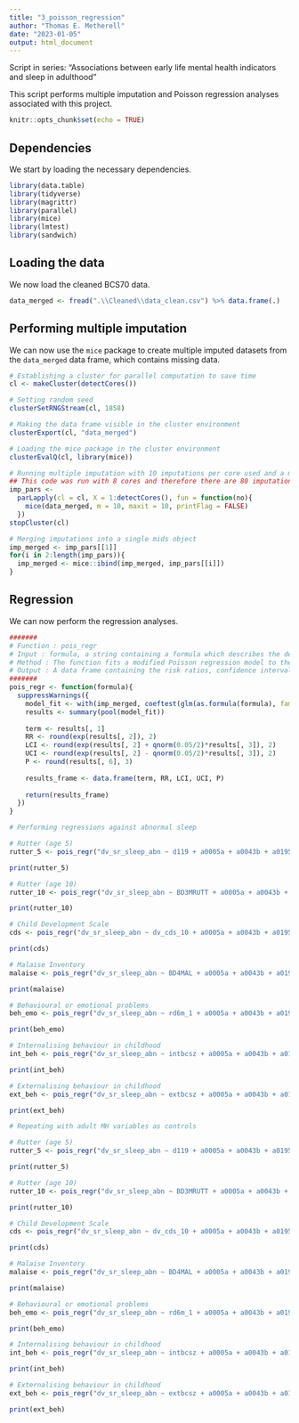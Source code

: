 ---
title: "3_poisson_regression"
author: "Thomas E. Metherell"
date: "2023-01-05"
output: html_document
---

Script in series: "Associations between early life mental health indicators and sleep in adulthood"

This script performs multiple imputation and Poisson regression analyses associated with this project.

```{r setup, include=FALSE}
knitr::opts_chunk$set(echo = TRUE)
```

## Dependencies
We start by loading the necessary dependencies.

```{r dependencies}
library(data.table)
library(tidyverse)
library(magrittr)
library(parallel)
library(mice)
library(lmtest)
library(sandwich)
```

## Loading the data
We now load the cleaned BCS70 data.

```{r load_data}
data_merged <- fread(".\\Cleaned\\data_clean.csv") %>% data.frame(.)
```

## Performing multiple imputation
We can now use the `mice` package to create multiple imputed datasets from the `data_merged` data frame, which contains missing data.

```{r mi}
# Establishing a cluster for parallel computation to save time
cl <- makeCluster(detectCores())

# Setting random seed
clusterSetRNGStream(cl, 1858)

# Making the data frame visible in the cluster environment
clusterExport(cl, "data_merged")

# Loading the mice package in the cluster environment
clusterEvalQ(cl, library(mice))

# Running multiple imputation with 10 imputations per core used and a maximum of 10 iterations
## This code was run with 8 cores and therefore there are 80 imputations in total
imp_pars <-
  parLapply(cl = cl, X = 1:detectCores(), fun = function(no){
    mice(data_merged, m = 10, maxit = 10, printFlag = FALSE)
  })
stopCluster(cl)

# Merging imputations into a single mids object 
imp_merged <- imp_pars[[1]]
for(i in 2:length(imp_pars)){
  imp_merged <- mice::ibind(imp_merged, imp_pars[[i]])
}
```

## Regression
We can now perform the regression analyses.

```{r regression}
#######
# Function : pois_regr
# Input : formula, a string containing a formula which describes the dependent and independent variables in the form dep ~ ind1 + ind2 + ind3 + ...
# Method : The function fits a modified Poisson regression model to the multiply imputed data according to the specified formula, obtains the risk ratio, confidence intervals and p-values from the model and binds these into a data frame
# Output : A data frame containing the risk ratios, confidence intervals and p-values obtained from a modified Poisson regression of the specified independent variables against the dependent variable
#######
pois_regr <- function(formula){
  suppressWarnings({
    model_fit <- with(imp_merged, coeftest(glm(as.formula(formula), family = poisson(link = "log"))), vcov. = sandwich)
    results <- summary(pool(model_fit))
    
    term <- results[, 1]
    RR <- round(exp(results[, 2]), 2)
    LCI <- round(exp(results[, 2] + qnorm(0.05/2)*results[, 3]), 2)
    UCI <- round(exp(results[, 2] - qnorm(0.05/2)*results[, 3]), 2)
    P <- round(results[, 6], 3)
    
    results_frame <- data.frame(term, RR, LCI, UCI, P)
    
    return(results_frame)
  })
}

# Performing regressions against abnormal sleep

# Rutter (age 5)
rutter_5 <- pois_regr("dv_sr_sleep_abn ~ d119 + a0005a + a0043b + a0195a + a0278 + dv_sc_birth + dv_par_edu_birth + tenure + prmnh + crowd + ameni + brfed")

print(rutter_5)

# Rutter (age 10)
rutter_10 <- pois_regr("dv_sr_sleep_abn ~ BD3MRUTT + a0005a + a0043b + a0195a + a0278 + dv_sc_birth + dv_par_edu_birth + dv_sc_age_5 + e216a + dv_cog_abil_5 + dv_med_5 + d016a + bmi + fclrg90 + tenure + sepmumbcs + prmnh + crowd + ameni + brfed + resmove")

print(rutter_10)

# Child Development Scale
cds <- pois_regr("dv_sr_sleep_abn ~ dv_cds_10 + a0005a + a0043b + a0195a + a0278 + dv_sc_birth + dv_par_edu_birth + dv_sc_age_5 + e216a + dv_cog_abil_5 + dv_med_5 + d016a + bmi + fclrg90 + tenure + sepmumbcs + prmnh + crowd + ameni + brfed + resmove")

print(cds)

# Malaise Inventory
malaise <- pois_regr("dv_sr_sleep_abn ~ BD4MAL + a0005a + a0043b + a0195a + a0278 + dv_sc_birth + dv_par_edu_birth + dv_sc_age_5 + e216a + dv_cog_abil_5 + dv_med_5 + d016a + dv_bas_g + dv_med_10 + dv_sc_age_16 + bmi + fclrg90 + tenure + divorce + sepmumbcs + prmnh + crowd + ameni + brfed + resmove")

print(malaise)

# Behavioural or emotional problems
beh_emo <- pois_regr("dv_sr_sleep_abn ~ rd6m_1 + a0005a + a0043b + a0195a + a0278 + dv_sc_birth + dv_par_edu_birth + dv_sc_age_5 + e216a + dv_cog_abil_5 + dv_med_5 + d016a + dv_bas_g + dv_med_10 + dv_sc_age_16 + bmi + fclrg90 + tenure + divorce + sepmumbcs + prmnh + crowd + ameni + brfed + resmove")

print(beh_emo)

# Internalising behaviour in childhood
int_beh <- pois_regr("dv_sr_sleep_abn ~ intbcsz + a0005a + a0043b + a0195a + a0278 + dv_sc_birth + dv_par_edu_birth + dv_sc_age_5 + e216a + dv_cog_abil_5 + dv_med_5 + d016a + dv_bas_g + dv_med_10 + dv_sc_age_16 + bmi + fclrg90 + tenure + divorce + sepmumbcs + prmnh + crowd + ameni + brfed + resmove")

print(int_beh)

# Externalising behaviour in childhood
ext_beh <- pois_regr("dv_sr_sleep_abn ~ extbcsz + a0005a + a0043b + a0195a + a0278 + dv_sc_birth + dv_par_edu_birth + dv_sc_age_5 + e216a + dv_cog_abil_5 + dv_med_5 + d016a + dv_bas_g + dv_med_10 + dv_sc_age_16 + bmi + fclrg90 + tenure + divorce + sepmumbcs + prmnh + crowd + ameni + brfed + resmove")

print(ext_beh)

# Repeating with adult MH variables as controls

# Rutter (age 5)
rutter_5 <- pois_regr("dv_sr_sleep_abn ~ d119 + a0005a + a0043b + a0195a + a0278 + dv_sc_birth + dv_par_edu_birth + tenure + prmnh + crowd + ameni + brfed + BD10MAL + BD10WEMWB + dv_mhprb")

print(rutter_5)

# Rutter (age 10)
rutter_10 <- pois_regr("dv_sr_sleep_abn ~ BD3MRUTT + a0005a + a0043b + a0195a + a0278 + dv_sc_birth + dv_par_edu_birth + dv_sc_age_5 + e216a + dv_cog_abil_5 + dv_med_5 + d016a + bmi + fclrg90 + tenure + sepmumbcs + prmnh + crowd + ameni + brfed + resmove + BD10MAL + BD10WEMWB + dv_mhprb")

print(rutter_10)

# Child Development Scale
cds <- pois_regr("dv_sr_sleep_abn ~ dv_cds_10 + a0005a + a0043b + a0195a + a0278 + dv_sc_birth + dv_par_edu_birth + dv_sc_age_5 + e216a + dv_cog_abil_5 + dv_med_5 + d016a + bmi + fclrg90 + tenure + sepmumbcs + prmnh + crowd + ameni + brfed + resmove + BD10MAL + BD10WEMWB + dv_mhprb")

print(cds)

# Malaise Inventory
malaise <- pois_regr("dv_sr_sleep_abn ~ BD4MAL + a0005a + a0043b + a0195a + a0278 + dv_sc_birth + dv_par_edu_birth + dv_sc_age_5 + e216a + dv_cog_abil_5 + dv_med_5 + d016a + dv_bas_g + dv_med_10 + dv_sc_age_16 + bmi + fclrg90 + tenure + divorce + sepmumbcs + prmnh + crowd + ameni + brfed + resmove + BD10MAL + BD10WEMWB + dv_mhprb")

print(malaise)

# Behavioural or emotional problems
beh_emo <- pois_regr("dv_sr_sleep_abn ~ rd6m_1 + a0005a + a0043b + a0195a + a0278 + dv_sc_birth + dv_par_edu_birth + dv_sc_age_5 + e216a + dv_cog_abil_5 + dv_med_5 + d016a + dv_bas_g + dv_med_10 + dv_sc_age_16 + bmi + fclrg90 + tenure + divorce + sepmumbcs + prmnh + crowd + ameni + brfed + resmove + BD10MAL + BD10WEMWB + dv_mhprb")

print(beh_emo)

# Internalising behaviour in childhood
int_beh <- pois_regr("dv_sr_sleep_abn ~ intbcsz + a0005a + a0043b + a0195a + a0278 + dv_sc_birth + dv_par_edu_birth + dv_sc_age_5 + e216a + dv_cog_abil_5 + dv_med_5 + d016a + dv_bas_g + dv_med_10 + dv_sc_age_16 + bmi + fclrg90 + tenure + divorce + sepmumbcs + prmnh + crowd + ameni + brfed + resmove + BD10MAL + BD10WEMWB + dv_mhprb")

print(int_beh)

# Externalising behaviour in childhood
ext_beh <- pois_regr("dv_sr_sleep_abn ~ extbcsz + a0005a + a0043b + a0195a + a0278 + dv_sc_birth + dv_par_edu_birth + dv_sc_age_5 + e216a + dv_cog_abil_5 + dv_med_5 + d016a + dv_bas_g + dv_med_10 + dv_sc_age_16 + bmi + fclrg90 + tenure + divorce + sepmumbcs + prmnh + crowd + ameni + brfed + resmove + BD10MAL + BD10WEMWB + dv_mhprb")

print(ext_beh)
```